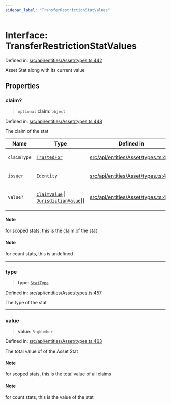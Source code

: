 ```yaml
---
sidebar_label: "TransferRestrictionStatValues"
---
```


# Interface: TransferRestrictionStatValues

Defined in: [src/api/entities/Asset/types.ts:442](https://github.com/PolymeshAssociation/polymesh-sdk/blob/bee6a2fe7a8ce5db42a6982e793782182cde2153/src/api/entities/Asset/types.ts#L442)

Asset Stat along with its current value

## Properties

### claim?

> `optional` **claim**: `object`

Defined in: [src/api/entities/Asset/types.ts:448](https://github.com/PolymeshAssociation/polymesh-sdk/blob/bee6a2fe7a8ce5db42a6982e793782182cde2153/src/api/entities/Asset/types.ts#L448)

The claim of the stat

<table>
<thead>
<tr>
<th>Name</th>
<th>Type</th>
<th>Defined in</th>
</tr>
</thead>
<tbody>
<tr>
<td>

`claimType`

</td>
<td>

[`TrustedFor`](../../../types/type-aliases/TrustedFor.mdx)

</td>
<td>

[src/api/entities/Asset/types.ts:450](https://github.com/PolymeshAssociation/polymesh-sdk/blob/bee6a2fe7a8ce5db42a6982e793782182cde2153/src/api/entities/Asset/types.ts#L450)

</td>
</tr>
<tr>
<td>

`issuer`

</td>
<td>

[`Identity`](../../../Identity/classes/Identity.mdx)

</td>
<td>

[src/api/entities/Asset/types.ts:449](https://github.com/PolymeshAssociation/polymesh-sdk/blob/bee6a2fe7a8ce5db42a6982e793782182cde2153/src/api/entities/Asset/types.ts#L449)

</td>
</tr>
<tr>
<td>

`value?`

</td>
<td>

[`ClaimValue`](../type-aliases/ClaimValue.mdx) \| [`JurisdictionValue`](../type-aliases/JurisdictionValue.mdx)[]

</td>
<td>

[src/api/entities/Asset/types.ts:451](https://github.com/PolymeshAssociation/polymesh-sdk/blob/bee6a2fe7a8ce5db42a6982e793782182cde2153/src/api/entities/Asset/types.ts#L451)

</td>
</tr>
</tbody>
</table>

#### Note

for scoped stats, this is the claim of the stat

#### Note

for count stats, this is undefined

***

### type

> **type**: [`StatType`](../../../types/enumerations/StatType.mdx)

Defined in: [src/api/entities/Asset/types.ts:457](https://github.com/PolymeshAssociation/polymesh-sdk/blob/bee6a2fe7a8ce5db42a6982e793782182cde2153/src/api/entities/Asset/types.ts#L457)

The type of the stat

***

### value

> **value**: `BigNumber`

Defined in: [src/api/entities/Asset/types.ts:463](https://github.com/PolymeshAssociation/polymesh-sdk/blob/bee6a2fe7a8ce5db42a6982e793782182cde2153/src/api/entities/Asset/types.ts#L463)

The total value of of the Asset Stat

#### Note

for scoped stats, this is the total value of all claims

#### Note

for count stats, this is the value of the stat
